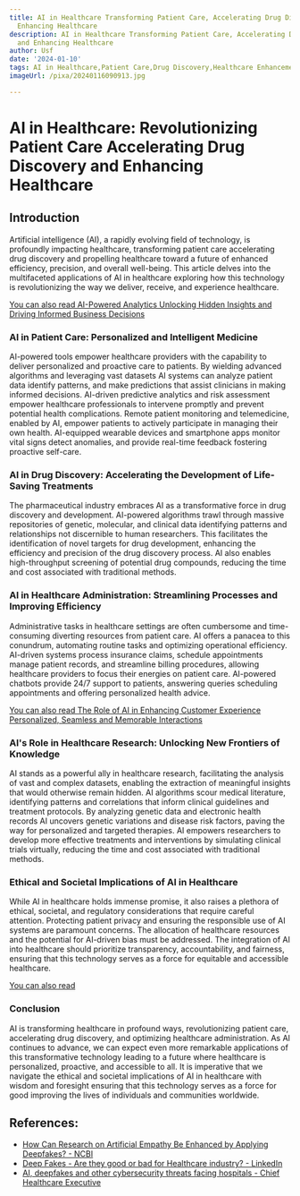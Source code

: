```yaml
---
title: AI in Healthcare Transforming Patient Care, Accelerating Drug Discovery, and
  Enhancing Healthcare
description: AI in Healthcare Transforming Patient Care, Accelerating Drug Discovery,
  and Enhancing Healthcare
author: Usf
date: '2024-01-10'
tags: AI in Healthcare,Patient Care,Drug Discovery,Healthcare Enhancement
imageUrl: /pixa/20240116090913.jpg

---
```

# AI in Healthcare: Revolutionizing Patient Care Accelerating  Drug  Discovery and Enhancing Healthcare


## Introduction

Artificial intelligence (AI), a rapidly  evolving  field of technology, is  profoundly impacting  healthcare, transforming patient care  accelerating drug discovery and propelling healthcare toward a future of enhanced efficiency,  precision, and overall well-being. This  article  delves into the multifaceted applications of AI in healthcare  exploring how this technology is revolutionizing the way we deliver, receive, and experience healthcare.

[You can also read AI-Powered Analytics Unlocking Hidden Insights and Driving Informed Business Decisions](AI-Powered%20Analytics%20Unlocking%20Hidden%20Insights%20and%20Driving%20Informed%20Business%20Decisions)


### AI in Patient Care: Personalized and Intelligent  Medicine

AI-powered tools empower healthcare providers with the capability to  deliver personalized and proactive care to patients.  By wielding advanced algorithms and leveraging vast datasets AI systems can analyze patient data identify patterns, and make predictions that assist clinicians in making informed decisions. AI-driven predictive analytics and risk assessment  empower healthcare professionals to intervene promptly and prevent potential health complications. Remote patient monitoring and telemedicine, enabled  by  AI, empower patients to actively participate in managing their own health. AI-equipped wearable devices and smartphone apps monitor vital  signs detect anomalies, and  provide real-time feedback fostering proactive self-care.

### AI in Drug Discovery: Accelerating the  Development of  Life-Saving Treatments

The pharmaceutical industry embraces AI as a transformative force in drug discovery and  development. AI-powered algorithms trawl through massive repositories of genetic, molecular, and clinical  data identifying patterns and  relationships not discernible to human researchers. This facilitates the identification of novel targets for drug development, enhancing the efficiency and precision of the drug  discovery process. AI also enables high-throughput screening of potential drug  compounds, reducing the time  and cost associated with traditional methods.

### AI in Healthcare  Administration: Streamlining  Processes and Improving Efficiency

Administrative tasks  in healthcare settings are often cumbersome and time-consuming diverting resources from patient  care. AI offers a  panacea to this  conundrum, automating routine tasks and optimizing operational efficiency. AI-driven systems process insurance claims, schedule appointments manage patient  records, and streamline billing procedures, allowing healthcare providers to focus their energies on patient care.  AI-powered chatbots provide 24/7 support to  patients, answering queries  scheduling appointments and offering personalized health advice.

[You can also read The Role of AI in Enhancing Customer  Experience Personalized, Seamless and Memorable Interactions](The%20Role%20of%20AI%20in%20Enhancing%20Customer%20Experience%20Personalized%2C%20Seamless%2C%20and%20Memorable%20Interactions)


### AI's Role in  Healthcare Research: Unlocking New  Frontiers of Knowledge

AI stands as a powerful ally in healthcare research, facilitating the analysis of  vast and complex datasets,  enabling the extraction of meaningful insights that would otherwise remain hidden. AI algorithms scour  medical literature,  identifying patterns and correlations that inform clinical  guidelines and treatment protocols. By analyzing genetic data and electronic health records AI uncovers genetic  variations and disease  risk factors, paving the  way for personalized and targeted therapies. AI empowers researchers to develop more effective treatments and interventions by simulating clinical trials virtually, reducing the time  and cost associated with traditional methods.

### Ethical and Societal Implications of AI in  Healthcare

While AI in healthcare holds immense promise, it also raises  a plethora  of ethical,  societal, and regulatory considerations that require careful attention.  Protecting patient privacy and ensuring the responsible use of AI systems are paramount concerns. The allocation of healthcare resources and the potential for AI-driven bias must be addressed. The integration of AI into healthcare should  prioritize transparency, accountability, and  fairness, ensuring that this technology serves as a force for equitable and accessible healthcare.

[You can also  read ]()


### Conclusion

AI  is transforming healthcare in profound ways, revolutionizing patient care, accelerating drug discovery, and optimizing healthcare administration. As AI continues to advance, we can expect even more remarkable applications of  this transformative technology leading to a future where healthcare is personalized, proactive, and  accessible  to all. It is imperative  that we navigate the ethical and societal implications of AI in healthcare with wisdom and foresight ensuring that this technology serves as a force for good improving the lives of individuals and communities worldwide.

## References:
- [How Can Research on Artificial Empathy Be Enhanced by Applying Deepfakes? - NCBI](https://www.ncbi.nlm.nih.gov/pmc/articles/PMC8933806/)
- [Deep Fakes - Are they good or bad for Healthcare industry? - LinkedIn](https://www.linkedin.com/pulse/deep-fakes-good-bad-healthcare-industry-nagaraja-srivatsan)
- [AI, deepfakes and other cybersecurity threats facing hospitals - Chief Healthcare Executive](https://www.chiefhealthcareexecutive.com/view/ai-deepfakes-and-other-cybersecurity-threats-facing-hospitals)
